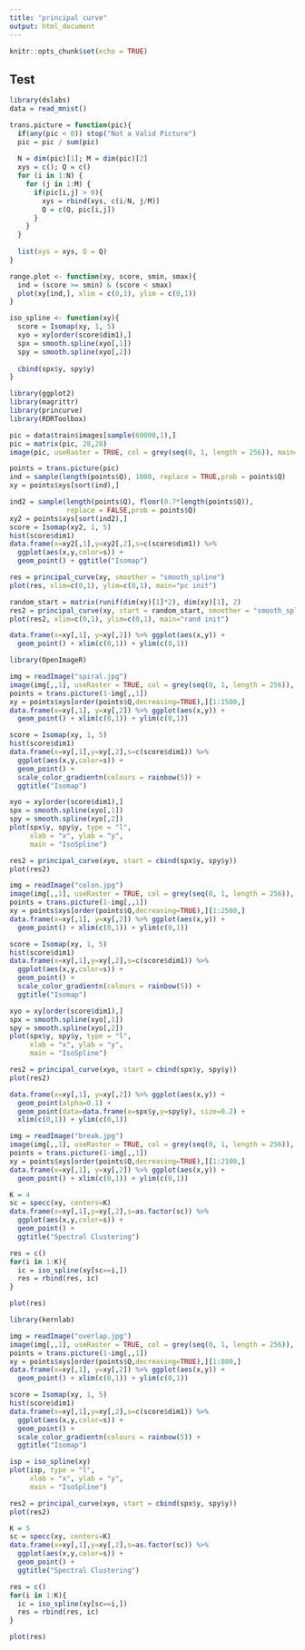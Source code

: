 ```yaml
---
title: "principal curve"
output: html_document
---
```


```r
knitr::opts_chunk$set(echo = TRUE)
```

## Test

```r
library(dslabs)
data = read_mnist()

trans.picture = function(pic){
  if(any(pic < 0)) stop("Not a Valid Picture")
  pic = pic / sum(pic)
  
  N = dim(pic)[1]; M = dim(pic)[2]
  xys = c(); Q = c()
  for (i in 1:N) {
    for (j in 1:M) {
      if(pic[i,j] > 0){
        xys = rbind(xys, c(i/N, j/M))
        Q = c(Q, pic[i,j])
      }
    }
  }
  
  list(xys = xys, Q = Q)
}

range.plot <- function(xy, score, smin, smax){
  ind = (score >= smin) & (score < smax)
  plot(xy[ind,], xlim = c(0,1), ylim = c(0,1))
}

iso_spline <- function(xy){
  score = Isomap(xy, 1, 5)
  xyo = xy[order(score$dim1),]
  spx = smooth.spline(xyo[,1])
  spy = smooth.spline(xyo[,2])
  
  cbind(spx$y, spy$y)
}

```

```r
library(ggplot2)
library(magrittr)
library(princurve)
library(RDRToolbox)

pic = data$train$images[sample(60000,1),]
pic = matrix(pic, 28,28)
image(pic, useRaster = TRUE, col = grey(seq(0, 1, length = 256)), main="Original Picture")

points = trans.picture(pic)
ind = sample(length(points$Q), 1000, replace = TRUE,prob = points$Q)
xy = points$xys[sort(ind),]

ind2 = sample(length(points$Q), floor(0.7*length(points$Q)), 
              replace = FALSE,prob = points$Q)
xy2 = points$xys[sort(ind2),]
score = Isomap(xy2, 1, 5)
hist(score$dim1)
data.frame(x=xy2[,1],y=xy2[,2],s=c(score$dim1)) %>% 
  ggplot(aes(x,y,color=s)) +
  geom_point() + ggtitle("Isomap")

res = principal_curve(xy, smoother = "smooth_spline")
plot(res, xlim=c(0,1), ylim=c(0,1), main="pc init")

random_start = matrix(runif(dim(xy)[1]*2), dim(xy)[1], 2)
res2 = principal_curve(xy, start = random_start, smoother = "smooth_spline")
plot(res2, xlim=c(0,1), ylim=c(0,1), main="rand init")

data.frame(x=xy[,1], y=xy[,2]) %>% ggplot(aes(x,y)) + 
  geom_point() + xlim(c(0,1)) + ylim(c(0,1))
```

```r
library(OpenImageR)

img = readImage("spiral.jpg")
image(img[,,1], useRaster = TRUE, col = grey(seq(0, 1, length = 256)), main="Original Picture")
points = trans.picture(1-img[,,1])
xy = points$xys[order(points$Q,decreasing=TRUE),][1:1500,]
data.frame(x=xy[,1], y=xy[,2]) %>% ggplot(aes(x,y)) + 
  geom_point() + xlim(c(0,1)) + ylim(c(0,1))

score = Isomap(xy, 1, 5)
hist(score$dim1)
data.frame(x=xy[,1],y=xy[,2],s=c(score$dim1)) %>% 
  ggplot(aes(x,y,color=s)) +
  geom_point() + 
  scale_color_gradientn(colours = rainbow(5)) +
  ggtitle("Isomap")

xyo = xy[order(score$dim1),]
spx = smooth.spline(xyo[,1])
spy = smooth.spline(xyo[,2])
plot(spx$y, spy$y, type = "l",
     xlab = "x", ylab = "y",
     main = "IsoSpline")

res2 = principal_curve(xyo, start = cbind(spx$y, spy$y))
plot(res2)

```

```r
img = readImage("colon.jpg")
image(img[,,1], useRaster = TRUE, col = grey(seq(0, 1, length = 256)), main="Original Picture")
points = trans.picture(1-img[,,1])
xy = points$xys[order(points$Q,decreasing=TRUE),][1:2500,]
data.frame(x=xy[,1], y=xy[,2]) %>% ggplot(aes(x,y)) + 
  geom_point() + xlim(c(0,1)) + ylim(c(0,1))

score = Isomap(xy, 1, 5)
hist(score$dim1)
data.frame(x=xy[,1],y=xy[,2],s=c(score$dim1)) %>% 
  ggplot(aes(x,y,color=s)) +
  geom_point() + 
  scale_color_gradientn(colours = rainbow(5)) +
  ggtitle("Isomap")

xyo = xy[order(score$dim1),]
spx = smooth.spline(xyo[,1])
spy = smooth.spline(xyo[,2])
plot(spx$y, spy$y, type = "l",
     xlab = "x", ylab = "y",
     main = "IsoSpline")

res2 = principal_curve(xyo, start = cbind(spx$y, spy$y))
plot(res2)
```


```r
data.frame(x=xy[,1], y=xy[,2]) %>% ggplot(aes(x,y)) + 
  geom_point(alpha=0.1) + 
  geom_point(data=data.frame(x=spx$y,y=spy$y), size=0.2) +
  xlim(c(0,1)) + ylim(c(0,1))
```


```r
img = readImage("break.jpg")
image(img[,,1], useRaster = TRUE, col = grey(seq(0, 1, length = 256)), main="Original Picture")
points = trans.picture(1-img[,,1])
xy = points$xys[order(points$Q,decreasing=TRUE),][1:2100,]
data.frame(x=xy[,1], y=xy[,2]) %>% ggplot(aes(x,y)) + 
  geom_point() + xlim(c(0,1)) + ylim(c(0,1))

K = 4
sc = specc(xy, centers=K)
data.frame(x=xy[,1],y=xy[,2],s=as.factor(sc)) %>% 
  ggplot(aes(x,y,color=s)) +
  geom_point() + 
  ggtitle("Spectral Clustering")

res = c()
for(i in 1:K){
  ic = iso_spline(xy[sc==i,])
  res = rbind(res, ic)
}

plot(res)
```


```r
library(kernlab)

img = readImage("overlap.jpg")
image(img[,,1], useRaster = TRUE, col = grey(seq(0, 1, length = 256)), main="Original Picture")
points = trans.picture(1-img[,,1])
xy = points$xys[order(points$Q,decreasing=TRUE),][1:800,]
data.frame(x=xy[,1], y=xy[,2]) %>% ggplot(aes(x,y)) + 
  geom_point() + xlim(c(0,1)) + ylim(c(0,1))

score = Isomap(xy, 1, 5)
hist(score$dim1)
data.frame(x=xy[,1],y=xy[,2],s=c(score$dim1)) %>% 
  ggplot(aes(x,y,color=s)) +
  geom_point() + 
  scale_color_gradientn(colours = rainbow(5)) +
  ggtitle("Isomap")

isp = iso_spline(xy)
plot(isp, type = "l",
     xlab = "x", ylab = "y",
     main = "IsoSpline")

res2 = principal_curve(xyo, start = cbind(spx$y, spy$y))
plot(res2)

K = 5
sc = specc(xy, centers=K)
data.frame(x=xy[,1],y=xy[,2],s=as.factor(sc)) %>% 
  ggplot(aes(x,y,color=s)) +
  geom_point() + 
  ggtitle("Spectral Clustering")

res = c()
for(i in 1:K){
  ic = iso_spline(xy[sc==i,])
  res = rbind(res, ic)
}

plot(res)
```

